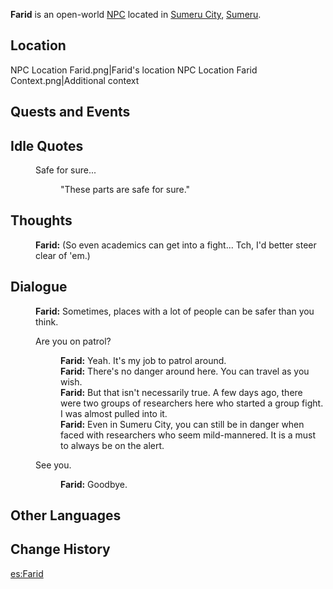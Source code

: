 {{Character Infobox
|type             = Open-World NPC
|image            = NPC Farid.png
|region           = Sumeru
|location         = Sumeru
|affiliation      = Corps of Thirty
|title            = Mercenary, Corps of Thirty
|ancestry         = <!-- Clan/family -->
|father           = 
|mother           = 
|spouse           = 
|sibling          = 
|child            = 
|relative         = 
|voiceEN          = 
|voiceCN          = 
|voiceJP          = 
|dialoguereward   = 
}}
'''Farid''' is an open-world [[NPC]] located in [[Sumeru City]], [[Sumeru]].

==Location==
<gallery>
NPC Location Farid.png|Farid's location
NPC Location Farid Context.png|Additional context
</gallery>
<!--
==Profile==
''(To be added.)''

===Appearance===
''(To be added.)''
-->
==Quests and Events==
{{Quests and Events}}

==Idle Quotes==
{{Dialogue Start}}
:{{DIcon|Idle}} Safe for sure...
::{{A|VO Farid 01.ogg}} "These parts are safe for sure."
{{Dialogue End}}

==Thoughts==
{{All Schemes to Know Explanation|name=Farid}}
{{Dialogue Start}}
:{{A|VO Farid All Schemes to Know 01.ogg}} '''Farid:''' (So even academics can get into a fight... Tch, I'd better steer clear of 'em.)
{{Dialogue End}}

==Dialogue==
{{Dialogue Start}}
:'''Farid:''' Sometimes, places with a lot of people can be safer than you think.
:{{DIcon}} Are you on patrol?
::'''Farid:''' Yeah. It's my job to patrol around.
::'''Farid:''' There's no danger around here. You can travel as you wish.
::'''Farid:''' But that isn't necessarily true. A few days ago, there were two groups of researchers here who started a group fight. I was almost pulled into it.
::'''Farid:''' Even in Sumeru City, you can still be in danger when faced with researchers who seem mild-mannered. It is a must to always be on the alert.
:{{DIcon}} See you.
::'''Farid:''' Goodbye.
{{Dialogue End}}
<!--
==Event Dialogue==
===Event Name===
{{Dialogue Start}}
:'''{{subst:PAGENAME}}:'''
{{Dialogue End}}

==Trivia==
* 
-->
==Other Languages==
{{Other Languages
|default_hidden = 1
|en      = Farid
|zhs     = 法里德
|zhs_rm  = Fǎlǐdé
|zht     = 法里德
|zht_rm  = Fǎlǐdé
|ja      = ファリド
|ja_rm   = Farido
|ko      = 파리드
|es      = Farid
|fr      = Farid
|ru      = Фарид
|th      = Farid
|vi      = Farid
|de      = Farid
|id      = Farid
|pt      = Farid
|tr      = Farid
|it      = Farid
}}

==Change History==
{{Change History|3.0}}

[[es:Farid]]